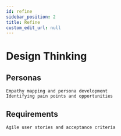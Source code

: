 ```yaml
---
id: refine
sidebar_position: 2
title: Refine
custom_edit_url: null
---
```


# Design Thinking

## Personas

    Empathy mapping and persona development
    Identifying pain points and opportunities

## Requirements

    Agile user stories and acceptance criteria

